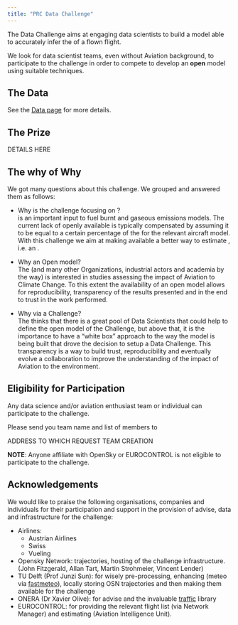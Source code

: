 ```yaml
---
title: "PRC Data Challenge"
---
```


The \acr{PRC} Data Challenge aims at engaging data scientists to
build a model able to accurately infer the \acr{ATOW} of a flown flight.

We look for data scientist teams, even without Aviation background, to participate
to the challenge in order to compete to develop an **open** model using suitable \acr{ML}
techniques.

## The Data
See the [Data page](data.html) for more details.

## The Prize

DETAILS HERE

## The why of Why

We got many questions about this challenge. We grouped and answered them as follows:

* Why is the challenge focusing on \acr{ATOW}?  
  \acr{ATOW} is an important input to fuel burnt and gaseous emissions models.
  The current lack of openly available \acr{ATOW} is typically compensated by
  assuming it to be equal to a certain percentage of the \acr{MTOW} for the
  relevant aircraft model.  
  With this challenge we aim at making available a better way to
  estimate \acr{ATOW}, i.e. an \acr{ETOW}.

* Why an Open model?  
  The \acr{PRC} (and many other Organizations, industrial actors and academia by the way) is interested
  in studies assessing the impact of Aviation to Climate Change.
  To this extent the availability of an open model allows for reproducibility, transparency of
  the results presented and in the end to trust in the work performed.  

* Why via a Challenge?  
  The \acr{PRC} thinks that there is a great pool of Data Scientists that could help to define
  the open model of the Challenge, but above that, it is the importance to have a "white box" approach
  to the way the model is being built that drove the decision to setup a Data Challenge.
  This transparency is a way to build trust, reproducibility and eventually evolve a collaboration
  to improve the understanding of the impact of Aviation to the environment.

## Eligibility for Participation

Any data science and/or aviation enthusiast team or individual can participate
to the challenge.

Please send you team name and list of members to

  ADDRESS TO WHICH REQUEST TEAM CREATION

**NOTE**: Anyone affiliate with OpenSky or EUROCONTROL is not eligible to
participate to the challenge.


## Acknowledgements

We would like to praise the following organisations, companies
and individuals for their participation and support in the provision of
advise,  data and infrastructure for the challenge:

* Airlines:
  - Austrian Airlines
  - Swiss
  - Vueling
* Opensky Network: \acr{ADS-B} trajectories, hosting of the challenge infrastructure.
  (John Fitzgerald, Allan Tart, Martin Strohmeier, Vincent Lender)
* TU Delft (Prof Junzi Sun): for wisely pre-processing, enhancing (meteo via
  [fastmeteo][fm]), locally storing OSN trajectories and then making them
  available for the challenge
* ONERA (Dr Xavier Olive): for advise and the invaluable [traffic][traffic] library
* EUROCONTROL: for providing the relevant flight list (via Network Manager) and
               estimating \acr{TOW} (Aviation Intelligence Unit).


[fm]: <https://github.com/open-aviation/fastmeteo> "fastmeteo Python library"
[traffic]: <https://github.com/open-aviation/fastmeteo> "traffic Python library"